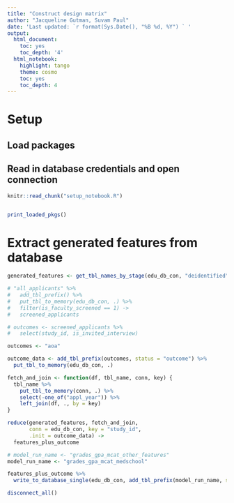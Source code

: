 ```yaml
---
title: "Construct design matrix"
author: "Jacqueline Gutman, Suvam Paul"
date: 'Last updated: `r format(Sys.Date(), "%B %d, %Y") ` '
output:
  html_document:
    toc: yes
    toc_depth: '4'
  html_notebook:
    highlight: tango
    theme: cosmo
    toc: yes
    toc_depth: 4
---
```


# Setup
## Load packages
## Read in database credentials and open connection

```r
knitr::read_chunk("setup_notebook.R")
```

```r
```

```r
print_loaded_pkgs()
```

# Extract generated features from database

```r
generated_features <- get_tbl_names_by_stage(edu_db_con, "deidentified", "generated")
```

```r
# "all_applicants" %>% 
#   add_tbl_prefix() %>%
#   put_tbl_to_memory(edu_db_con, .) %>%
#   filter(is_faculty_screened == 1) ->
#   screened_applicants
```

```r
# outcomes <- screened_applicants %>%
#   select(study_id, is_invited_interview)

```


```r
outcomes <- "aoa"

outcome_data <- add_tbl_prefix(outcomes, status = "outcome") %>% 
  put_tbl_to_memory(edu_db_con, .)
```

```r
fetch_and_join <- function(df, tbl_name, conn, key) {
  tbl_name %>%
    put_tbl_to_memory(conn, .) %>%
    select(-one_of("appl_year")) %>%
    left_join(df, ., by = key)
}

reduce(generated_features, fetch_and_join, 
       conn = edu_db_con, key = "study_id", 
       .init = outcome_data) -> 
  features_plus_outcome
```

```r
# model_run_name <- "grades_gpa_mcat_other_features"
model_run_name <- "grades_gpa_mcat_medschool"

features_plus_outcome %>%
  write_to_database_single(edu_db_con, add_tbl_prefix(model_run_name, status = "model_data"))
```

```r
disconnect_all()
```

